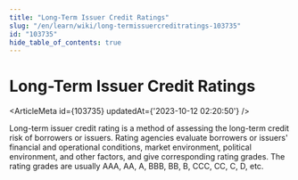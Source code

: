 ```yaml
---
title: "Long-Term Issuer Credit Ratings"
slug: "/en/learn/wiki/long-termissuercreditratings-103735"
id: "103735"
hide_table_of_contents: true
---
```



<Breadcrumbs current="Long-Term Issuer Credit Ratings" />

# Long-Term Issuer Credit Ratings

<ArticleMeta id={103735} updatedAt={'2023-10-12 02:20:50'} />
<div className='border-solid border-b border-t-0 my-4 border-[var(--ifm-color-gray-300)]' />

Long-term issuer credit rating is a method of assessing the long-term credit risk of borrowers or issuers. Rating agencies evaluate borrowers or issuers' financial and operational conditions, market environment, political environment, and other factors, and give corresponding rating grades. The rating grades are usually AAA, AA, A, BBB, BB, B, CCC, CC, C, D, etc.
